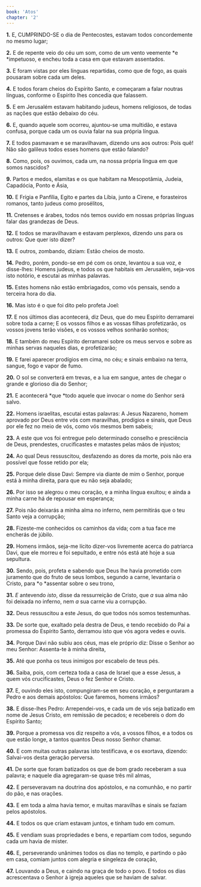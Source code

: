 ```yaml
---
book: 'Atos'
chapter: '2'
---
```


**1.** E, CUMPRINDO-SE o dia de Pentecostes, estavam todos concordemente no mesmo lugar;

**2.** E de repente veio do céu um som, como de um vento veemente *e *impetuoso, e encheu toda a casa em que estavam assentados.

**3.** E foram vistas por eles línguas repartidas, como que de fogo, as quais pousaram sobre cada um deles.

**4.** E todos foram cheios do Espírito Santo, e começaram a falar noutras línguas, conforme o Espírito lhes concedia que falassem.

**5.** E em Jerusalém estavam habitando judeus, homens religiosos, de todas as nações que estão debaixo do céu.

**6.** E, quando aquele som ocorreu, ajuntou-se uma multidão, e estava confusa, porque cada um os ouvia falar na sua própria língua.

**7.** E todos pasmavam e se maravilhavam, dizendo uns aos outros: Pois quê! Não são galileus todos esses homens que estão falando?

**8.** Como, pois, os ouvimos, cada um, na nossa própria língua em que somos nascidos?

**9.** Partos e medos, elamitas e os que habitam na Mesopotâmia, Judeia, Capadócia, Ponto e Ásia,

**10.** E Frígia e Panfília, Egito e partes da Líbia, junto a Cirene, e forasteiros romanos, tanto judeus como prosélitos,

**11.** Cretenses e árabes, todos nós temos ouvido em nossas próprias línguas falar das grandezas de Deus.

**12.** E todos se maravilhavam e estavam perplexos, dizendo uns para os outros: Que quer isto dizer?

**13.** E outros, zombando, diziam: Estão cheios de mosto.

**14.** Pedro, porém, pondo-se em pé com os onze, levantou a sua voz, e disse-lhes: Homens judeus, e todos os que habitais em Jerusalém, seja-vos isto notório, e escutai as minhas palavras.

**15.** Estes homens não estão embriagados, como vós pensais, sendo a terceira hora do dia.

**16.** Mas isto é o que foi dito pelo profeta Joel:

**17.** E nos últimos dias acontecerá, diz Deus, que do meu Espírito derramarei sobre toda a carne; E os vossos filhos e as vossas filhas profetizarão, os vossos jovens terão visões, e os vossos velhos sonharão sonhos;

**18.** E também do meu Espírito derramarei sobre os meus servos e sobre as minhas servas naqueles dias, e profetizarão;

**19.** E farei aparecer prodígios em cima, no céu; e sinais embaixo na terra, sangue, fogo e vapor de fumo.

**20.** O sol se converterá em trevas, e a lua em sangue, antes de chegar o grande e glorioso dia do Senhor;

**21.** E acontecerá *que *todo aquele que invocar o nome do Senhor será salvo.

**22.** Homens israelitas, escutai estas palavras: A Jesus Nazareno, homem aprovado por Deus entre vós com maravilhas, prodígios e sinais, que Deus por ele fez no meio de vós, como vós mesmos bem sabeis;

**23.** A este que vos foi entregue pelo determinado conselho e presciência de Deus, prendestes, crucificastes e matastes pelas mãos de injustos;

**24.** Ao qual Deus ressuscitou, desfazendo as dores da morte, pois não era possível que fosse retido por ela;

**25.** Porque dele disse Davi: Sempre via diante de mim o Senhor, porque está à minha direita, para que eu não seja abalado;

**26.** Por isso se alegrou o meu coração, e a minha língua exultou; e ainda a minha carne há de repousar em esperança;

**27.** Pois não deixarás a minha alma no inferno, nem permitirás que o teu Santo veja a corrupção;

**28.** Fizeste-me conhecidos os caminhos da vida; com a tua face me encherás de júbilo.

**29.** Homens irmãos, seja-me lícito dizer-vos livremente acerca do patriarca Davi, que ele morreu e foi sepultado, e entre nós está até hoje a sua sepultura.

**30.** Sendo, pois, profeta e sabendo que Deus lhe havia prometido com juramento que do fruto de seus lombos, segundo a carne, levantaria o Cristo, para *o *assentar sobre o seu trono,

**31.** *E* antevendo *isto*, disse da ressurreição de Cristo, que *a* sua alma não foi deixada no inferno, nem *a* sua carne viu a corrupção.

**32.** Deus ressuscitou a este Jesus, do que todos nós somos testemunhas.

**33.** De sorte que, exaltado pela destra de Deus, e tendo recebido do Pai a promessa do Espírito Santo, derramou isto que vós agora vedes e ouvis.

**34.** Porque Davi não subiu aos céus, mas ele próprio diz: Disse o Senhor ao meu Senhor: Assenta-te à minha direita,

**35.** Até que ponha os teus inimigos por escabelo de teus pés.

**36.** Saiba, pois, com certeza toda a casa de Israel que a esse Jesus, a quem vós crucificastes, Deus o fez Senhor e Cristo.

**37.** E, ouvindo eles isto, compungiram-se em seu coração, e perguntaram a Pedro e aos demais apóstolos: Que faremos, homens irmãos?

**38.** E disse-lhes Pedro: Arrependei-vos, e cada um de vós seja batizado em nome de Jesus Cristo, em remissão de pecados; e recebereis o dom do Espírito Santo;

**39.** Porque a promessa vos diz respeito a vós, a vossos filhos, e a todos os que estão longe, a tantos quantos Deus nosso Senhor chamar.

**40.** E com muitas outras palavras isto testificava, e os exortava, dizendo: Salvai-vos desta geração perversa.

**41.** De sorte que foram batizados os que de bom grado receberam a sua palavra; e naquele dia agregaram-se quase três mil almas,

**42.** E perseveravam na doutrina dos apóstolos, e na comunhão, e no partir do pão, e nas orações.

**43.** E em toda a alma havia temor, e muitas maravilhas e sinais se faziam pelos apóstolos.

**44.** E todos os que criam estavam juntos, e tinham tudo em comum.

**45.** E vendiam suas propriedades e bens, e repartiam com todos, segundo cada um havia de mister.

**46.** E, perseverando unânimes todos os dias no templo, e partindo o pão em casa, comiam juntos com alegria e singeleza de coração,

**47.** Louvando a Deus, e caindo na graça de todo o povo. E todos os dias acrescentava o Senhor à igreja aqueles que se haviam de salvar.